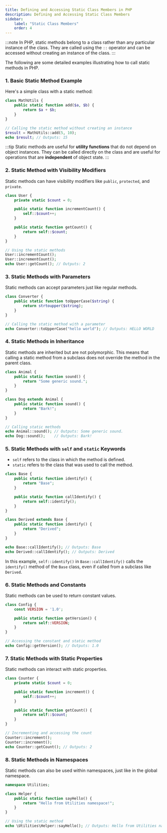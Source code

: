 ```yaml
---
title: Defining and Accessing Static Class Members in PHP
description: Defining and Accessing Static Class Members
sidebar:
    label: "Static Class Members"
    order: 4
---
```


:::note
In PHP, static methods belong to a class rather than any particular instance of the class. They are called using the `::` operator and can be accessed without creating an instance of the class. 
:::

The following are some detailed examples illustrating how to call static methods in PHP.

### **1. Basic Static Method Example**

Here's a simple class with a static method:

```php
class MathUtils {
    public static function add($a, $b) {
        return $a + $b;
    }
}

// Calling the static method without creating an instance
$result = MathUtils::add(5, 10);
echo $result; // Outputs: 15
```

:::tip
Static methods are useful for **utility functions** that do not depend on object instances. They can be called directly on the class and are useful for operations that are **independent** of object state.
:::

### **2. Static Method with Visibility Modifiers**

Static methods can have visibility modifiers like `public`, `protected`, and `private`.

```php
class User {
    private static $count = 0;

    public static function incrementCount() {
        self::$count++;
    }

    public static function getCount() {
        return self::$count;
    }
}

// Using the static methods
User::incrementCount();
User::incrementCount();
echo User::getCount(); // Outputs: 2
```

### **3. Static Methods with Parameters**

Static methods can accept parameters just like regular methods.

```php
class Converter {
    public static function toUpperCase($string) {
        return strtoupper($string);
    }
}

// Calling the static method with a parameter
echo Converter::toUpperCase("hello world"); // Outputs: HELLO WORLD
```

### **4. Static Methods in Inheritance**

Static methods are inherited but are not polymorphic. This means that calling a static method from a subclass does not override the method in the parent class.

```php
class Animal {
    public static function sound() {
        return "Some generic sound.";
    }
}

class Dog extends Animal {
    public static function sound() {
        return "Bark!";
    }
}

// Calling static methods
echo Animal::sound(); // Outputs: Some generic sound.
echo Dog::sound();    // Outputs: Bark!
```

### **5. Static Methods with `self` and `static` Keywords**

- `self` refers to the class in which the method is defined.
- `static` refers to the class that was used to call the method.

```php
class Base {
    public static function identify() {
        return "Base";
    }

    public static function callIdentify() {
        return self::identify();
    }
}

class Derived extends Base {
    public static function identify() {
        return "Derived";
    }
}

echo Base::callIdentify(); // Outputs: Base
echo Derived::callIdentify(); // Outputs: Derived
```

In this example, `self::identify()` in `Base::callIdentify()` calls the `identify()` method of the `Base` class, even if called from a subclass like `Derived`.

### **6. Static Methods and Constants**

Static methods can be used to return constant values.

```php
class Config {
    const VERSION = '1.0';

    public static function getVersion() {
        return self::VERSION;
    }
}

// Accessing the constant and static method
echo Config::getVersion(); // Outputs: 1.0
```

### **7. Static Methods with Static Properties**

Static methods can interact with static properties.

```php
class Counter {
    private static $count = 0;

    public static function increment() {
        self::$count++;
    }

    public static function getCount() {
        return self::$count;
    }
}

// Incrementing and accessing the count
Counter::increment();
Counter::increment();
echo Counter::getCount(); // Outputs: 2
```

### **8. Static Methods in Namespaces**

Static methods can also be used within namespaces, just like in the global namespace.

```php
namespace Utilities;

class Helper {
    public static function sayHello() {
        return "Hello from Utilities namespace!";
    }
}

// Using the static method
echo \Utilities\Helper::sayHello(); // Outputs: Hello from Utilities namespace!
```
